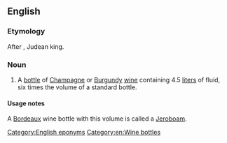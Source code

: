 {{also|rehoboam}}
==English==

===Etymology===
After {{w|Rehoboam}}, Judean king.

===Noun===
{{en-noun}}
# A [[bottle]] of [[Champagne]] or [[Burgundy]] [[wine]] containing 4.5 [[liter]]s of fluid, six times the volume of a standard bottle.

====Usage notes====
A [[Bordeaux]] wine bottle with this volume is called a [[Jeroboam]].

[[Category:English eponyms]]
[[Category:en:Wine bottles]]